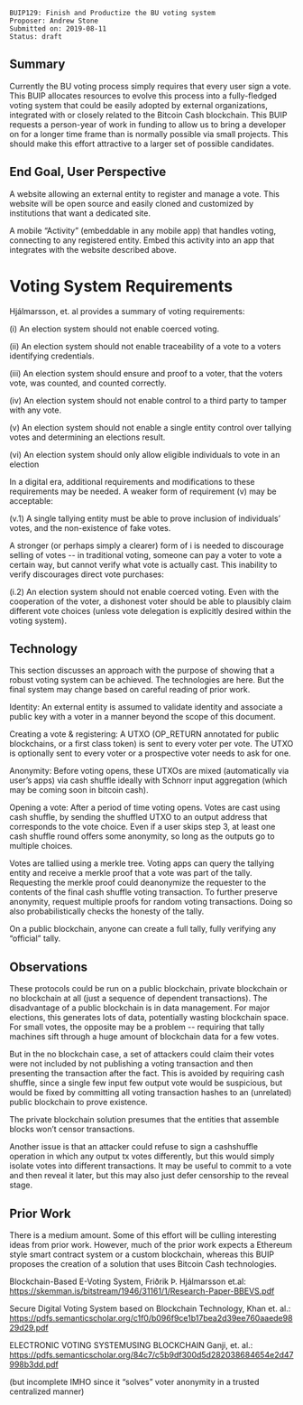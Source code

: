 <pre>
BUIP129: Finish and Productize the BU voting system
Proposer: Andrew Stone
Submitted on: 2019-08-11
Status: draft
</pre>

== Summary ==

Currently the BU voting process simply requires that every user sign a vote. This BUIP allocates resources to evolve this process into a fully-fledged voting system that could be easily adopted by external organizations, integrated with or closely related to the Bitcoin Cash blockchain. This BUIP requests a person-year of work in funding to allow us to bring a developer on for a longer time frame than is normally possible via small projects. This should make this effort attractive to a larger set of possible candidates.

== End Goal, User Perspective ==

A website allowing an external entity to register and manage a vote. This website will be open source and easily cloned and customized by institutions that want a dedicated site.

A mobile “Activity” (embeddable in any mobile app) that handles voting, connecting to any registered entity. Embed this activity into an app that integrates with the website described above.

= Voting System Requirements =

Hjálmarsson, et. al provides a summary of voting requirements:

(i) An election system should not enable coerced voting.

(ii) An election system should not enable traceability of a vote to a voters identifying credentials.

(iii) An election system should ensure and proof to a voter, that the voters vote, was counted, and counted correctly.

(iv) An election system should not enable control to a third party to tamper with any vote.

(v) An election system should not enable a single entity control over tallying votes and determining an elections result.

(vi) An election system should only allow eligible individuals to vote in an election


In a digital era, additional requirements and modifications to these requirements may be needed.
A weaker form of requirement (v) may be acceptable:

(v.1) A single tallying entity must be able to prove inclusion of individuals’ votes, and the non-existence of fake votes.

A stronger (or perhaps simply a clearer) form of i is needed to discourage selling of votes -- in traditional voting, someone can pay a voter to vote a certain way, but cannot verify what vote is actually cast. This inability to verify discourages direct vote purchases:

(i.2) An election system should not enable coerced voting. Even with the cooperation of the voter, a dishonest voter should be able to plausibly claim different vote choices (unless vote delegation is explicitly desired within the voting system).

== Technology ==

This section discusses an approach with the purpose of showing that a robust voting system can be achieved. The technologies are here. But the final system may change based on careful reading of prior work.

Identity: An external entity is assumed to validate identity and associate a public key with a voter in a manner beyond the scope of this document.

Creating a vote & registering: A UTXO (OP_RETURN annotated for public blockchains, or a first class token) is sent to every voter per vote. The UTXO is optionally sent to every voter or a prospective voter needs to ask for one.

Anonymity: Before voting opens, these UTXOs are mixed (automatically via user’s apps) via cash shuffle ideally with Schnorr input aggregation (which may be coming soon in bitcoin cash).

Opening a vote: After a period of time voting opens. Votes are cast using cash shuffle, by sending the shuffled UTXO to an output address that corresponds to the vote choice. Even if a user skips step 3, at least one cash shuffle round offers some anonymity, so long as the outputs go to multiple choices.

Votes are tallied using a merkle tree. Voting apps can query the tallying entity and receive a merkle proof that a vote was part of the tally. Requesting the merkle proof could deanonymize the requester to the contents of the final cash shuffle voting transaction. To further preserve anonymity, request multiple proofs for random voting transactions. Doing so also probabilistically checks the honesty of the tally.

On a public blockchain, anyone can create a full tally, fully verifying any “official” tally.

== Observations ==

These protocols could be run on a public blockchain, private blockchain or no blockchain at all (just a sequence of dependent transactions). The disadvantage of a public blockchain is in data management. For major elections, this generates lots of data, potentially wasting blockchain space. For small votes, the opposite may be a problem -- requiring that tally machines sift through a huge amount of blockchain data for a few votes.

But in the no blockchain case, a set of attackers could claim their votes were not included by not publishing a voting transaction and then presenting the transaction after the fact. This is avoided by requiring cash shuffle, since a single few input few output vote would be suspicious, but would be fixed by committing all voting transaction hashes to an (unrelated) public blockchain to prove existence.

The private blockchain solution presumes that the entities that assemble blocks won’t censor transactions.

Another issue is that an attacker could refuse to sign a cashshuffle operation in which any output tx votes differently, but this would simply isolate votes into different transactions. It may be useful to commit to a vote and then reveal it later, but this may also just defer censorship to the reveal stage.


== Prior Work ==

There is a medium amount. Some of this effort will be culling interesting ideas from prior work. However, much of the prior work expects a Ethereum style smart contract system or a custom blockchain, whereas this BUIP proposes the creation of a solution that uses Bitcoin Cash technologies.


Blockchain-Based E-Voting System, Friðrik Þ. Hjálmarsson et.al:
https://skemman.is/bitstream/1946/31161/1/Research-Paper-BBEVS.pdf

Secure Digital Voting System based on Blockchain Technology, Khan et. al.:
https://pdfs.semanticscholar.org/c1f0/b096f9ce1b17bea2d39ee760aaede9829d29.pdf

ELECTRONIC VOTING SYSTEMUSING BLOCKCHAIN Ganji, et. al.:
https://pdfs.semanticscholar.org/84c7/c5b9df300d5d282038684654e2d47998b3dd.pdf

(but incomplete IMHO since it “solves” voter anonymity in a trusted centralized manner)
